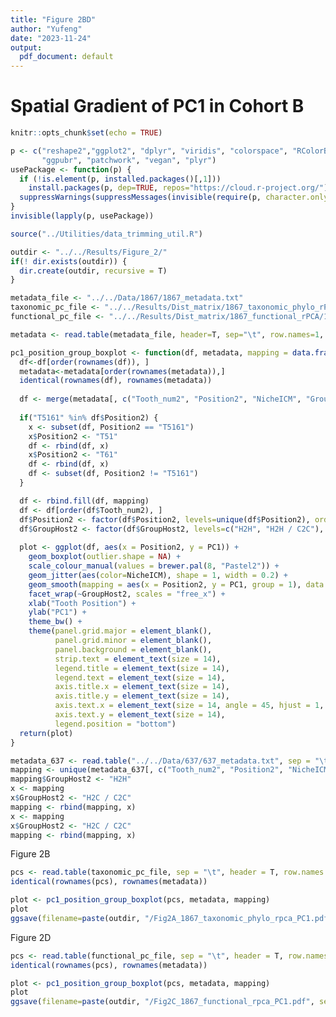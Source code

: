 ```yaml
---
title: "Figure 2BD"
author: "Yufeng"
date: "2023-11-24"
output:
  pdf_document: default
---
```


# Spatial Gradient of PC1 in Cohort B

```r
knitr::opts_chunk$set(echo = TRUE)

p <- c("reshape2","ggplot2", "dplyr", "viridis", "colorspace", "RColorBrewer", "cowplot", "grid", "gridExtra", "gtable",
       "ggpubr", "patchwork", "vegan", "plyr")
usePackage <- function(p) {
  if (!is.element(p, installed.packages()[,1]))
    install.packages(p, dep=TRUE, repos="https://cloud.r-project.org/")
  suppressWarnings(suppressMessages(invisible(require(p, character.only=TRUE))))
}
invisible(lapply(p, usePackage))

source("../Utilities/data_trimming_util.R")

outdir <- "../../Results/Figure_2/"
if(! dir.exists(outdir)) {
  dir.create(outdir, recursive = T)
}
```

```r
metadata_file <- "../../Data/1867/1867_metadata.txt" 
taxonomic_pc_file <- "../../Results/Dist_matrix/1867_taxonomic_phylo_rPCA/1867_taxonomic_phylo_rpca_sample_coordinates.tsv"
functional_pc_file <- "../../Results/Dist_matrix/1867_functional_rPCA/1867_functional_rpca_sample_coordinates.tsv"

metadata <- read.table(metadata_file, header=T, sep="\t", row.names=1, quote="", comment.char="")
```

```r
pc1_position_group_boxplot <- function(df, metadata, mapping = data.frame()) {
  df<-df[order(rownames(df)), ]
  metadata<-metadata[order(rownames(metadata)),]
  identical(rownames(df), rownames(metadata))
  
  df <- merge(metadata[, c("Tooth_num2", "Position2", "NicheICM", "GroupHost2", "UL")], df, by="row.names", all=FALSE)
  
  if("T5161" %in% df$Position2) {
    x <- subset(df, Position2 == "T5161")
    x$Position2 <- "T51"
    df <- rbind(df, x)
    x$Position2 <- "T61"
    df <- rbind(df, x)
    df <- subset(df, Position2 != "T5161")
  }

  df <- rbind.fill(df, mapping)
  df <- df[order(df$Tooth_num2), ]
  df$Position2 <- factor(df$Position2, levels=unique(df$Position2), order = T)
  df$GroupHost2 <- factor(df$GroupHost2, levels=c("H2H", "H2H / C2C"), ordered = T)
  
  plot <- ggplot(df, aes(x = Position2, y = PC1)) +
    geom_boxplot(outlier.shape = NA) +
    scale_colour_manual(values = brewer.pal(8, "Pastel2")) +
    geom_jitter(aes(color=NicheICM), shape = 1, width = 0.2) +
    geom_smooth(mapping = aes(x = Position2, y = PC1, group = 1), data = subset(df, GroupHost2 == "H2H" & UL == "Upper_teeth"), method = "loess", se=TRUE) + 
    facet_wrap(~GroupHost2, scales = "free_x") +
    xlab("Tooth Position") + 
    ylab("PC1") + 
    theme_bw() + 
    theme(panel.grid.major = element_blank(),
          panel.grid.minor = element_blank(),
          panel.background = element_blank(),
          strip.text = element_text(size = 14),
          legend.title = element_text(size = 14), 
          legend.text = element_text(size = 14),
          axis.title.x = element_text(size = 14),
          axis.title.y = element_text(size = 14),
          axis.text.x = element_text(size = 14, angle = 45, hjust = 1, vjust = 1),
          axis.text.y = element_text(size = 14),
          legend.position = "bottom")
  return(plot)
}
```

```r
metadata_637 <- read.table("../../Data/637/637_metadata.txt", sep = "\t", header = T, row.names = 1)
mapping <- unique(metadata_637[, c("Tooth_num2", "Position2", "NicheICM", "UL")])
mapping$GroupHost2 <- "H2H"
x <- mapping
x$GroupHost2 <- "H2C / C2C"
mapping <- rbind(mapping, x)
x <- mapping
x$GroupHost2 <- "H2C / C2C"
mapping <- rbind(mapping, x)
```

Figure 2B
```r
pcs <- read.table(taxonomic_pc_file, sep = "\t", header = T, row.names = 1)
identical(rownames(pcs), rownames(metadata))

plot <- pc1_position_group_boxplot(pcs, metadata, mapping)
plot
ggsave(filename=paste(outdir, "/Fig2A_1867_taxonomic_phylo_rpca_PC1.pdf", sep=""), plot=plot, width=10, height=3.5)
```

Figure 2D
```r
pcs <- read.table(functional_pc_file, sep = "\t", header = T, row.names = 1)
identical(rownames(pcs), rownames(metadata))

plot <- pc1_position_group_boxplot(pcs, metadata, mapping)
plot
ggsave(filename=paste(outdir, "/Fig2C_1867_functional_rpca_PC1.pdf", sep=""), plot=plot, width=10, height=3.5)
```